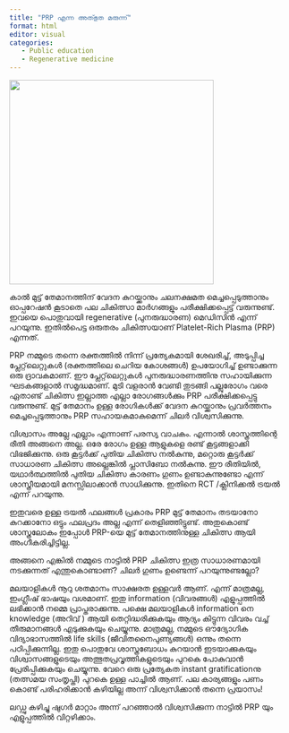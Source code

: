 ```yaml
---
title: "PRP എന്ന അത്‍ഭുത മരുന്ന്"
format: html
editor: visual
categories: 
   - Public education
   - Regenerative medicine
---
```


![](images/prp.png){width="365"}

കാൽ മുട്ട് തേമാനത്തിന് വേദന കുറയ്ക്കാനും ചലനക്ഷമത മെച്ചപ്പെടുത്താനും ഓപ്പറേഷൻ കൂടാതെ പല ചികിത്സാ മാർഗങ്ങളും പരീക്ഷിക്കപ്പെട്ട് വരുന്നുണ്ട്. ഇവയെ പൊതുവായി regenerative (പുനരുദ്ധാരണ) മെഡിസിൻ എന്ന് പറയുന്നു. ഇതിൽപെട്ട ഒരുതരം ചികിത്സയാണ് Platelet-Rich Plasma (PRP) എന്നത്.

PRP നമ്മുടെ തന്നെ രക്തത്തിൽ നിന്ന് പ്രത്യേകമായി ശേഖരിച്ച്, അടുപ്പിച്ച പ്ലേറ്റ്‌ലെറ്റുകൾ (രക്തത്തിലെ ചെറിയ കോശങ്ങൾ) ഉപയോഗിച്ച് ഉണ്ടാക്കുന്ന ഒരു ദ്രാവകമാണ്. ഈ പ്ലേറ്റ്‌ലെറ്റുകൾ പുനരുദ്ധാരണത്തിനു സഹായിക്കുന്ന ഘടകങ്ങളാൽ സമൃദ്ധമാണ്. മുടി വളരാൻ വേണ്ടി തുടങ്ങി പല്ലുരോഗം വരെ ഏതാണ്ട് ചികിത്സ ഇല്ലാത്ത എല്ലാ രോഗങ്ങൾക്കും PRP പരീക്ഷിക്കപ്പെട്ടു വരുന്നുണ്ട്. മുട്ട് തേമാനം ഉള്ള രോഗികൾക്ക് വേദന കുറയ്ക്കാനും പ്രവർത്തനം മെച്ചപ്പെടുത്താനും PRP സഹായകമാകുമെന്ന് ചിലർ വിശ്വസിക്കുന്നു.

വിശ്വാസം അല്ലേ എല്ലാം എന്നാണ് പരസ്യ വാചകം. എന്നാൽ ശാസ്ത്രത്തിന്റെ രീതി അങ്ങനെ അല്ല. ഒരേ രോഗം ഉള്ള ആളുകളെ രണ്ട് കൂട്ടങ്ങളാക്കി വിഭജിക്കുന്നു. ഒരു കൂട്ടർക്ക് പുതിയ ചികിത്സ നൽകുന്നു, മറ്റൊരു കൂട്ടർക്ക് സാധാരണ ചികിത്സ അല്ലെങ്കിൽ പ്ലാസിബോ നൽകുന്നു. ഈ രീതിയിൽ, യഥാർത്ഥത്തിൽ പുതിയ ചികിത്സ കാരണം ഗുണം ഉണ്ടാകുന്നുണ്ടോ എന്ന് ശാസ്ത്രീയമായി മനസ്സിലാക്കാൻ സാധിക്കുന്നു. ഇതിനെ RCT /ക്ലിനിക്കൽ ട്രയൽ എന്ന് പറയുന്നു.

ഇതുവരെ ഉള്ള ട്രയൽ ഫലങ്ങൾ പ്രകാരം PRP മുട്ട് തേമാനം തടയാനോ കുറക്കാനോ ഒട്ടും ഫലപ്രദം അല്ല എന്ന് തെളിഞ്ഞിട്ടുണ്ട്. അതുകൊണ്ട് ശാസ്ത്രലോകം ഇപ്പോൾ PRP-യെ മുട്ട് തേമാനത്തിനുള്ള ചികിത്സ ആയി അംഗീകരിച്ചിട്ടില്ല.

അങ്ങനെ എങ്കിൽ നമ്മുടെ നാട്ടിൽ PRP ചികിത്സ ഇത്ര സാധാരണമായി നടക്കുന്നത് എന്തുകൊണ്ടാണ്? ചിലർ ഗുണം ഉണ്ടെന്ന് പറയുന്നുണ്ടല്ലോ?

മലയാളികൾ നൂറു ശതമാനം സാക്ഷരത ഉള്ളവർ ആണ്. എന്ന് മാത്രമല്ല, ഇംഗ്ലീഷ് ഭാഷയും വശമാണ്. ഇതു information (വിവരങ്ങൾ) എളുപ്പത്തിൽ ലഭിക്കാൻ നമ്മെ പ്രാപ്തരാക്കുന്നു. പക്ഷെ മലയാളികൾ information നെ knowledge (അറിവ് ) ആയി തെറ്റിദ്ധരിക്കുകയും ആദ്യം കിട്ടുന്ന വിവരം വച്ച് തീരുമാനങ്ങൾ എടുക്കുകയും ചെയ്യുന്നു. മാത്രമല്ല, നമ്മുടെ ഔദ്യോഗിക വിദ്യാഭാസത്തിൽ life skills (ജീവിതനൈപുണ്യങ്ങൾ) ഒന്നും തന്നെ പഠിപ്പിക്കുന്നില്ല. ഇതു പൊതുവേ ശാസ്ത്രബോധം കുറയാൻ ഇടയാക്കുകയും വിശ്വാസങ്ങളുടെയും അത്ഭുതപ്രവൃത്തികളുടെയും പുറകെ പോകുവാൻ പ്രേരിപ്പിക്കുകയും ചെയ്യുന്നു. വേറെ ഒരു പ്രത്യേകത instant gratificationനു (തത്സമയ സംതൃപ്തി) പുറകെ ഉള്ള പാച്ചിൽ ആണ്. പല കാര്യങ്ങളും പണം കൊണ്ട് പരിഹരിക്കാൻ കഴിയില്ല അന്ന് വിശ്വസിക്കാൻ തന്നെ പ്രയാസം!

ലഡ്ഡു കഴിച്ചു ഷുഗർ മാറ്റാം അന്ന് പറഞ്ഞാൽ വിശ്വസിക്കുന്ന നാട്ടിൽ PRP യും എളുപ്പത്തിൽ വിറ്റഴിക്കാം.

